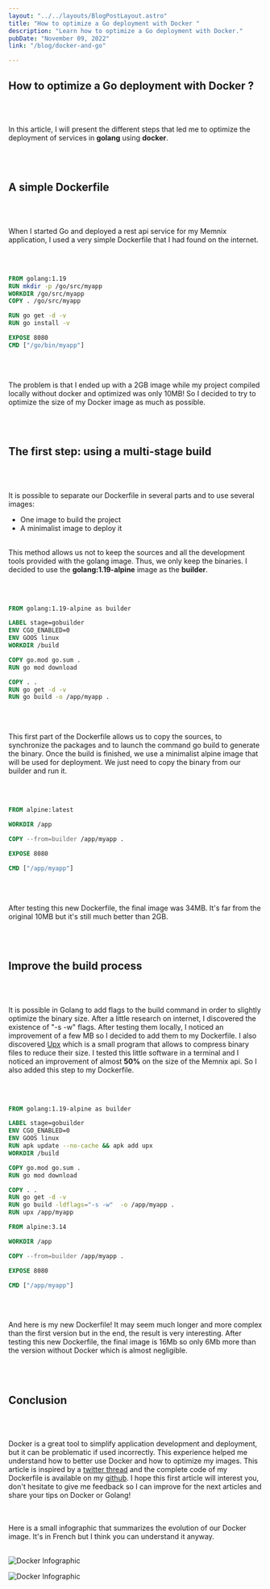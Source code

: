 ```yaml
---
layout: "../../layouts/BlogPostLayout.astro"
title: "How to optimize a Go deployment with Docker "
description: "Learn how to optimize a Go deployment with Docker."
pubDate: "November 09, 2022"
link: "/blog/docker-and-go"

---
```



## How to optimize a Go deployment with Docker ?

<br></br>

In this article, I will present the different steps that led me to optimize the deployment of services in **golang**
using **docker**.

<br></br>

## A simple Dockerfile

<br></br>

When I started Go and deployed a rest api service for my Memnix application, I used a very simple Dockerfile
that I had found on the internet.

<br></br>

```dockerfile
FROM golang:1.19
RUN mkdir -p /go/src/myapp
WORKDIR /go/src/myapp
COPY . /go/src/myapp

RUN go get -d -v
RUN go install -v

EXPOSE 8080
CMD ["/go/bin/myapp"]
```

<br></br>

The problem is that I ended up with a 2GB image while my project compiled locally without docker and optimized was only 10MB! So I decided to try to optimize the size of my Docker image as much as possible.

<br></br>

## The first step: using a multi-stage build

<br></br>

It is possible to separate our Dockerfile in several parts and to use several images:

- One image to build the project
- A minimalist image to deploy it
  <br></br>

This method allows us not to keep the sources and all the development tools provided with the golang image.
Thus, we only keep the binaries.
I decided to use the **golang:1.19-alpine** image as the **builder**.

<br></br>

```dockerfile
FROM golang:1.19-alpine as builder

LABEL stage=gobuilder
ENV CGO_ENABLED=0
ENV GOOS linux
WORKDIR /build

COPY go.mod go.sum .
RUN go mod download

COPY . .
RUN go get -d -v
RUN go build -o /app/myapp .
```

<br></br>

This first part of the Dockerfile allows us to copy the sources, to synchronize the packages and to launch the command go build to generate the binary.
Once the build is finished, we use a minimalist alpine image that will be used for deployment. We just need to copy the binary from our builder and run it.

<br></br>

```dockerfile
FROM alpine:latest

WORKDIR /app

COPY --from=builder /app/myapp .

EXPOSE 8080

CMD ["/app/myapp"]
```

<br></br>

After testing this new Dockerfile, the final image was 34MB. It's far from the original 10MB but it's still much better than 2GB.

<br></br>

## Improve the build process

<br></br>

It is possible in Golang to add flags to the build command in order to slightly optimize the binary size.
After a little research on internet, I discovered the existence of "-s -w" flags. After testing them locally, I noticed an improvement of a few MB so I decided to add them to my Dockerfile.
I also discovered <a href="https://upx.github.io/" class="font-bold underline text-accent">Upx</a> which is a small program that allows to compress binary files to reduce their size.
I tested this little software in a terminal and I noticed an improvement of almost <b>50%</b> on the size of the Memnix api. So I also added this step to my Dockerfile.

<br></br>

```dockerfile
FROM golang:1.19-alpine as builder

LABEL stage=gobuilder
ENV CGO_ENABLED=0
ENV GOOS linux
RUN apk update --no-cache && apk add upx
WORKDIR /build

COPY go.mod go.sum .
RUN go mod download

COPY . .
RUN go get -d -v
RUN go build -ldflags="-s -w"  -o /app/myapp .
RUN upx /app/myapp

FROM alpine:3.14

WORKDIR /app

COPY --from=builder /app/myapp .

EXPOSE 8080

CMD ["/app/myapp"]
```

<br></br>

And here is my new Dockerfile! It may seem much longer and more complex than the first version but in the end, the result is very interesting. After testing this new Dockerfile, the final image is 16Mb so only 6Mb more than the version without Docker which is almost negligible.

<br></br>

## Conclusion

<br></br>

Docker is a great tool to simplify application development and deployment, but it can be problematic if used incorrectly. This experience helped me understand how to better use Docker and how to optimize my images.
This article is inspired by a <a href="https://twitter.com/GSCorentinDev/status/1564536030795075585?s=20&t=l2hgvKBPDMVs4pS6um2HeA" class="font-bold underline text-accent">twitter thread</a> and the complete code of my Dockerfile is available on my <a href="https://github.com/memnix/memnix-rest/blob/e8e52b3d10731df5b2767f0d24bcdcb5d13d72e3/Dockerfile" class="font-bold underline text-accent">github</a>.
I hope this first article will interest you, don't hesitate to give me feedback so I can improve for the next articles and share your tips on Docker or Golang!

<br></br>
Here is a small infographic that summarizes the evolution of our Docker image.
It's in French but I think you can understand it anyway.
<br></br>

![Docker Infographic](../../assets/docker_infographie.jpg)

<img src="../../assets/docker_infographie.jpg" alt="Docker Infographic" />
